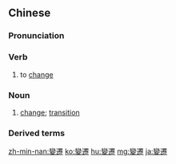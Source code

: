 {{also|变迁}}
==Chinese==
{{zh-forms|s=变迁}}

===Pronunciation===
{{zh-pron
|m=biànqiān
|c=bin3 cin1
|cat=v,n
}}

===Verb===
{{zh-verb}}

# to [[change]]

===Noun===
{{zh-noun}}

# [[change]]; [[transition]] {{gloss|through time}}

===Derived terms===
{{zh-der|氣候變遷}}

{{zh-cat|Advanced}}

[[zh-min-nan:變遷]]
[[ko:變遷]]
[[hu:變遷]]
[[mg:變遷]]
[[ja:變遷]]